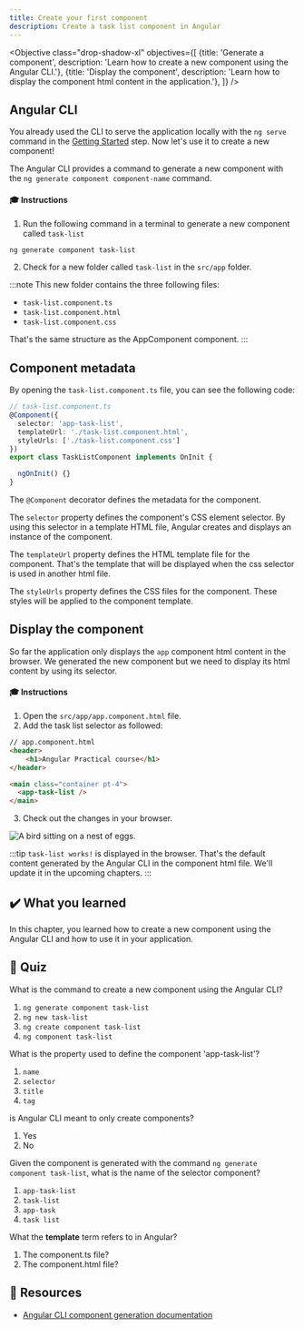```yaml
---
title: Create your first component
description: Create a task list component in Angular
---
```



<Objective class="drop-shadow-xl" objectives={[
    {title: 'Generate a component', description: 'Learn how to create a new component using the Angular CLI.'},
    {title: 'Display the component', description: 'Learn how to display the component html content in the application.'},
]} />

## Angular CLI

You already used the CLI to serve the application locally with the `ng serve` command in the <a href="/practical-course/getting-started/#running-the-application" target="_blank">Getting Started</a> step. Now let's use it to create a new component!

The Angular CLI provides a command to generate a new component with the `ng generate component component-name` command.

#### 🎓 Instructions

1. Run the following command in a terminal to generate a new component called `task-list`

```bash
ng generate component task-list
```

2. Check for a new folder called `task-list` in the `src/app` folder.


:::note
This new folder contains the three following files:

- `task-list.component.ts`
- `task-list.component.html`
- `task-list.component.css`

That's the same structure as the AppComponent component.
:::

## Component metadata

By opening the `task-list.component.ts` file, you can see the following code:

```typescript
// task-list.component.ts
@Component({
  selector: 'app-task-list',
  templateUrl: './task-list.component.html',
  styleUrls: ['./task-list.component.css']
})
export class TaskListComponent implements OnInit {

  ngOnInit() {}
}
```

The `@Component` decorator defines the metadata for the component.

The `selector` property defines the component's CSS element selector.
By using this selector in a template HTML file, Angular creates and displays an instance of the component.

The `templateUrl` property defines the HTML template file for the component.
That's the template that will be displayed when the css selector is used in another html file.

The `styleUrls` property defines the CSS files for the component.
These styles will be applied to the component template.


## Display the component

So far the application only displays the `app` component html content in the browser.
We generated the new component but we need to display its html content by using its selector.

#### 🎓 Instructions

1. Open the `src/app/app.component.html` file.
2. Add the task list selector as followed:

```html ins={"Add the task list selector (and the main tag for styling and semantic purposes)": 5-8}
// app.component.html
<header>
    <h1>Angular Practical course</h1>
</header>

<main class="container pt-4">
  <app-task-list />
</main>
```

3. Check out the changes in your browser.

<Image class="shadow-xl rounded-xl" src={creationImg} alt="A bird sitting on a nest of eggs."/>

:::tip
`task-list works!` is displayed in the browser.
That's the default content generated by the Angular CLI in the component html file. We'll update it in the upcoming chapters.
:::

## ✔️ What you learned

In this chapter, you learned how to create a new component using the Angular CLI and how to use it in your application.

## 🚦 Quiz

What is the command to create a new component using the Angular CLI?

1. `ng generate component task-list`
2. `ng new task-list`
3. `ng create component task-list`
4. `ng component task-list`

What is the property used to define the component 'app-task-list'?

1. `name`
2. `selector`
3. `title`
4. `tag`

is Angular CLI meant to only create components?

1. Yes
2. No

Given the component is generated with the command `ng generate component task-list`, what is the name of the selector component?

1. `app-task-list`
2. `task-list`
3. `app-task`
4. `task list`

What the **template** term refers to in Angular?

1. The component.ts file?
2. The component.html file?

## 🔗 Resources

- <a href="https://angular.dev/cli/generate/component" target="_blank">Angular CLI component generation documentation</a>
